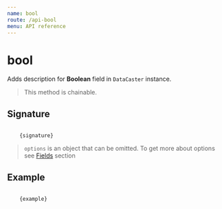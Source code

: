 ```yaml
---
name: bool
route: /api-bool
menu: API reference
---
```



# bool

Adds description for **Boolean** field in `DataCaster` instance.

> This method is chainable.

## Signature

<Code>
    {signature}
</Code>

> `options` is an object that can be omitted. To get more about options see [Fields](/basics#fields) section

## Example

<Code>
    {example}
</Code>

<Comparison
    before={before}
    after={after}
/>
